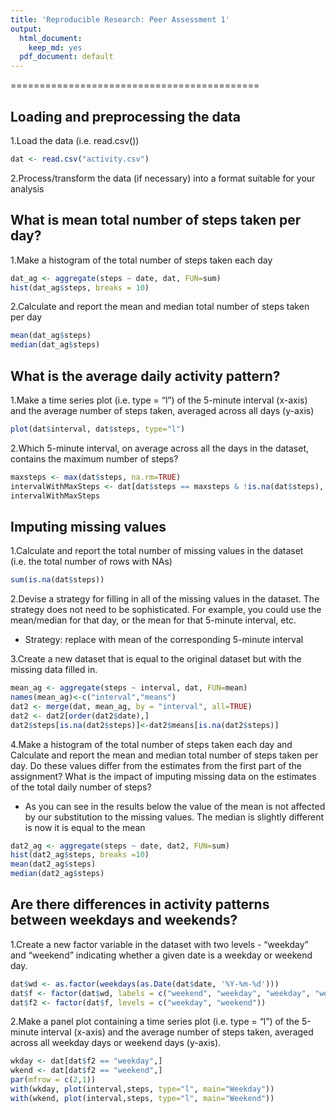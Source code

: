 ```yaml
---
title: 'Reproducible Research: Peer Assessment 1'
output:
  html_document:
    keep_md: yes
  pdf_document: default
---
```


===========================================


## Loading and preprocessing the data

1.Load the data (i.e. read.csv())
```r
dat <- read.csv("activity.csv")
```

2.Process/transform the data (if necessary) into a format suitable for your analysis

## What is mean total number of steps taken per day?

1.Make a histogram of the total number of steps taken each day
```r
dat_ag <- aggregate(steps ~ date, dat, FUN=sum)
hist(dat_ag$steps, breaks = 10)
```

2.Calculate and report the mean and median total number of steps taken per day
```r
mean(dat_ag$steps)
median(dat_ag$steps)
```


## What is the average daily activity pattern?

1.Make a time series plot (i.e. type = "l") of the 5-minute interval (x-axis) and the average number of steps taken, averaged across all days (y-axis)
```r
plot(dat$interval, dat$steps, type="l")
```

2.Which 5-minute interval, on average across all the days in the dataset, contains the maximum number of steps?
```r
maxsteps <- max(dat$steps, na.rm=TRUE)
intervalWithMaxSteps <- dat[dat$steps == maxsteps & !is.na(dat$steps), 3]
intervalWithMaxSteps
```


## Imputing missing values

1.Calculate and report the total number of missing values in the dataset (i.e. the total number of rows with NAs)
```r
sum(is.na(dat$steps))
```

2.Devise a strategy for filling in all of the missing values in the dataset. The strategy does not need to be sophisticated. For example, you could use the mean/median for that day, or the mean for that 5-minute interval, etc.

* Strategy: replace with mean of the corresponding 5-minute interval


3.Create a new dataset that is equal to the original dataset but with the missing data filled in.
```r
mean_ag <- aggregate(steps ~ interval, dat, FUN=mean)
names(mean_ag)<-c("interval","means")
dat2 <- merge(dat, mean_ag, by = "interval", all=TRUE)
dat2 <- dat2[order(dat2$date),]
dat2$steps[is.na(dat2$steps)]<-dat2$means[is.na(dat2$steps)]
```

4.Make a histogram of the total number of steps taken each day and Calculate and report the mean and median total number of steps taken per day. Do these values differ from the estimates from the first part of the assignment? What is the impact of imputing missing data on the estimates of the total daily number of steps?

* As you can see in the results below the value of the mean is not affected by our substitution to the missing values. The median is slightly different is now it is equal to the mean 

```r
dat2_ag <- aggregate(steps ~ date, dat2, FUN=sum)
hist(dat2_ag$steps, breaks =10)
mean(dat2_ag$steps)
median(dat2_ag$steps)
```


## Are there differences in activity patterns between weekdays and weekends?

1.Create a new factor variable in the dataset with two levels - "weekday" and "weekend" indicating whether a given date is a weekday or weekend day.

```r

dat$wd <- as.factor(weekdays(as.Date(dat$date, '%Y-%m-%d')))
dat$f <- factor(dat$wd, labels = c("weekend", "weekday", "weekday", "weekday", "weekday", "weekday", "weekend"))
dat$f2 <- factor(dat$f, levels = c("weekday", "weekend"))

```


2.Make a panel plot containing a time series plot (i.e. type = "l") of the 5-minute interval (x-axis) and the average number of steps taken, averaged across all weekday days or weekend days (y-axis).

```r
wkday <- dat[dat$f2 == "weekday",]
wkend <- dat[dat$f2 == "weekend",]
par(mfrow = c(2,1))
with(wkday, plot(interval,steps, type="l", main="Weekday"))
with(wkend, plot(interval,steps, type="l", main="Weekend"))
```








